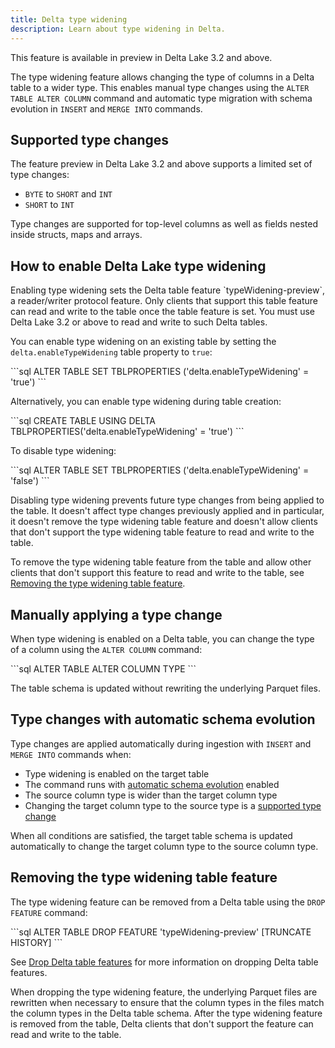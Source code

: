 ```yaml
---
title: Delta type widening
description: Learn about type widening in Delta.
---
```



<Aside type="note">
  This feature is available in preview in Delta Lake 3.2 and above.
</Aside>

The type widening feature allows changing the type of columns in a Delta table to a wider type. This enables manual type changes using the `ALTER TABLE ALTER COLUMN` command and automatic type migration with schema evolution in `INSERT` and `MERGE INTO` commands.

## Supported type changes

The feature preview in Delta Lake 3.2 and above supports a limited set of type changes:

- `BYTE` to `SHORT` and `INT`
- `SHORT` to `INT`

Type changes are supported for top-level columns as well as fields nested inside structs, maps and arrays.

## How to enable Delta Lake type widening

<Aside
  type="note"
  title="Important"
>
  Enabling type widening sets the Delta table feature `typeWidening-preview`, a
  reader/writer protocol feature. Only clients that support this table feature
  can read and write to the table once the table feature is set. You must use
  Delta Lake 3.2 or above to read and write to such Delta tables.
</Aside>

You can enable type widening on an existing table by setting the `delta.enableTypeWidening` table property to `true`:

<Tabs>
  <TabItem label="SQL">
    ```sql
    ALTER TABLE <table_name> SET TBLPROPERTIES ('delta.enableTypeWidening' = 'true')
    ```
  </TabItem>
</Tabs>

Alternatively, you can enable type widening during table creation:

<Tabs>
  <TabItem label="SQL">
    ```sql
    CREATE TABLE <table_name> USING DELTA TBLPROPERTIES('delta.enableTypeWidening' = 'true')
    ```
  </TabItem>
</Tabs>

To disable type widening:

<Tabs>
  <TabItem label="SQL">
    ```sql
    ALTER TABLE <table_name> SET TBLPROPERTIES ('delta.enableTypeWidening' = 'false')
    ```
  </TabItem>
</Tabs>

Disabling type widening prevents future type changes from being applied to the table. It doesn't affect type changes previously applied and in particular, it doesn't remove the type widening table feature and doesn't allow clients that don't support the type widening table feature to read and write to the table.

To remove the type widening table feature from the table and allow other clients that don't support this feature to read and write to the table, see [Removing the type widening table feature](#removing-the-type-widening-table-feature).

## Manually applying a type change

When type widening is enabled on a Delta table, you can change the type of a column using the `ALTER COLUMN` command:

<Tabs>
  <TabItem label="SQL">
    ```sql
    ALTER TABLE <table_name> ALTER COLUMN <col_name> TYPE <new_type>
    ```
  </TabItem>
</Tabs>

The table schema is updated without rewriting the underlying Parquet files.

## Type changes with automatic schema evolution

Type changes are applied automatically during ingestion with `INSERT` and `MERGE INTO` commands when:

- Type widening is enabled on the target table
- The command runs with [automatic schema evolution](/apache-spark-connector/table-deletes-updates-and-merges/#automatic-schema-evolution) enabled
- The source column type is wider than the target column type
- Changing the target column type to the source type is a [supported type change](#supported-type-changes)

When all conditions are satisfied, the target table schema is updated automatically to change the target column type to the source column type.

## Removing the type widening table feature

The type widening feature can be removed from a Delta table using the `DROP FEATURE` command:

<Tabs>
  <TabItem label="SQL">
    ```sql
    ALTER TABLE <table_name> DROP FEATURE 'typeWidening-preview' [TRUNCATE HISTORY]
    ```
  </TabItem>
</Tabs>

See [Drop Delta table features](/apache-spark-connector/drop-delta-table-features/) for more information on dropping Delta table features.

When dropping the type widening feature, the underlying Parquet files are rewritten when necessary to ensure that the column types in the files match the column types in the Delta table schema. After the type widening feature is removed from the table, Delta clients that don't support the feature can read and write to the table.
